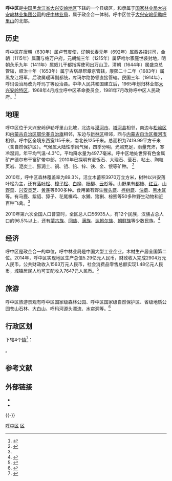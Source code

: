 {{Infobox China County
|Belong = [[黑龙江省|黑龙江省]][[大兴安岭地区|大兴安岭地区]]
}}

'''呼中区'''是[[中华人民共和国|中国]][[黑龙江省|黑龙江省]][[大兴安岭地区|大兴安岭地区]]下辖的一个县级区，和隶属于[[国家林业局|国家林业局]][[大兴安岭林业集团公司|大兴安岭林业集团公司]]的[[呼中林业局|呼中林业局]]，属于政企合一体制。呼中区位于[[大兴安岭|大兴安岭]][[伊勒呼里山|伊勒呼里山]]的北部。
==历史==
呼中区在唐朝（630年）属卢节度使，辽朝长寿元年（692年）属西各招讨司，金朝（1115年）属蒲与络万户府，元朝统三年（1215年）属萨哈尔家庭世袭封地，明朝永乐九年（1411年）属奴儿干都指挥使司出万山卫，清朝（1644年）属盛京总管辖，顺治十年（1653年）属宁古塔昂帮章京管辖，康熙二十二年（1683年）属黑龙江将军，后改属瑷珲副都统，库玛尔路协领直接管辖。民国三年（1914年），呼玛设治局改为呼玛丁等设治县。中华人民共和国建立后，1965年划归林业部[[大兴安岭特区|大兴安岭特区]]，1968年4月成立呼中区革命委员会，1981年7月改称呼中区人民政府。<ref>{{Harvnb|呼中区志编纂委员会编|1993.12.||p=37}}</ref>

==地理==
呼中区位于大兴安岭伊勒呼里山北坡，北边与[[漠河市|漠河市]]、[[塔河县|塔河县]]相邻，南边与[[松岭区|松岭区]]和[[内蒙古自治区|内蒙古自治区]][[鄂伦春自治旗|鄂伦春自治旗]]相邻，东边与[[新林区|新林区]]相邻，西与[[内蒙古自治区|内蒙古自治区]][[根河市|根河市]]相邻。呼中区全境东西宽115千米，南北长125千米。总面积为7419.99平方千米（含自然保护区）。气候属大陆性季风气候，四季分明，光照充足，雨量充沛，寒冷湿润，年平均气温-4.3℃，平均降水量为497.7毫米。呼中区地处世界有色金属矿产德尔布干富矿带中部，2010年已探明有麦饭石、大理石、莹石、粘土、陶粒页岩、泥炭土、膨润土、铜、钼、铅、锌、铁、金、银等矿种。
<ref name=Honor>{{Cite web|url=http://www.huzhong.gov.cn/Overview/Honor/1301.html|title=地理环境|publisher=呼中区人民政府|accessdate=2021-07-23|archive-date=2021-07-24|archive-url=https://web.archive.org/web/20210724035542/http://www.huzhong.gov.cn/Overview/Honor/1301.html|dead-url=no}}</ref>

2010年，呼中区森林覆盖率为89.3%，活立木蓄积3970万立方米，树种以兴安落叶松为主，还有[[落叶松|落叶松]]、[[樟子松|樟子松]]、[[白桦|白桦]]、[[杨柳|杨柳]]、[[云杉|云杉]]等。山野果有[[都柿|都柿]]、[[红豆|红豆]]、[[山野菜|山野菜]]、[[兴安灵芝|兴安灵芝]]、[[黄芪|黄芪]]等600多种。食用菌有野生[[猴头蘑|猴头蘑]]、[[桦树蘑|桦树蘑]]、[[油蘑|油蘑]]、[[黑木耳|黑木耳]]等。有马鹿、紫貂、獐子、花尾榛鸡、水獭、猞猁、棕熊等50多种野生动物和近百种飞禽。<ref name=Honor></ref>

2010年第六次全国人口普查时，全区总人口56935人，有12个民族，汉族占总人口的96.5%以上，还有[[蒙古族|蒙古族]]、[[回族|回族]]、[[满族|满族]]、[[达斡尔族|达斡尔族]]、[[朝鲜族|朝鲜族]]等少数民族。<ref>{{Cite web|url=http://xianyu.chinaxiaokang.com/daxinganlingdiqudiji/huzhongqu/yilan/2019/1016/790784.html|title=黑龙江省大兴安岭地区呼中区人口情况|publisher=中国小康网|accessdate=2021-07-23|archive-date=2021-07-24|archive-url=https://web.archive.org/web/20210724083459/http://xianyu.chinaxiaokang.com/daxinganlingdiqudiji/huzhongqu/yilan/2019/1016/790784.html|dead-url=no}}</ref>

==经济==
呼中区是政企合一的单位，呼中林业局是中国大型工业企业，木材生产居全国第二位。2014年，呼中区实现地区生产总值5.29亿元人民币，财政收入完成2904万元人民币，公共财政收入1563万元人民币，社会消费品零售总额实现1.48亿元人民币，城镇居民人均可支配收入7647元人民币。<ref>{{Cite web|url=https://www.52lishi.com/article/57989.html|title=最冷小镇迎来今秋首场大雪|publisher=我爱历史|accessdate=2021-07-23|archive-date=2021-07-23|archive-url=https://web.archive.org/web/20210723075038/https://www.52lishi.com/article/57989.html|dead-url=no}}</ref>

==旅游==
呼中区旅游景观有呼中区国家级森林公园、呼中区国家级自然保护区、省级地质公园苍山石林、大白山、呼玛河源头漂流、水帘洞等。<ref>{{Cite web|url=http://www.huzhong.gov.cn/Category_16/Index.aspx|title=呼中概况|publisher=呼中区人民政府|accessdate=2021-07-23|archive-date=2021-07-23|archive-url=https://web.archive.org/web/20210723081517/http://www.huzhong.gov.cn/Category_16/Index.aspx|dead-url=no}}</ref>

== 行政区划 ==
{{PAGENAMEBASE}}下辖4个[[行政建制镇|镇]]<ref>{{PRC admin/ref sgc|23/27/64}}</ref>：

{{PRC admin/children|23/27/64}}。
== 参考文献 ==
{{Reflist|2}}

== 外部链接 ==
*{{Cite book| last=呼中区志编纂委员会编| title=《呼中区志》| publisher=黄山书社| year=1993.12|}}
* {{Official website|http://www.huzhong.gov.cn/|name=呼中区人民政府}}

{{-}}
{{呼中区行政区划}}
{{大兴安岭地区行政区划}}
{{黑龙江行政区划}}

[[Category:呼中区|]]
[[Category:大兴安岭地区行政区划|区]]